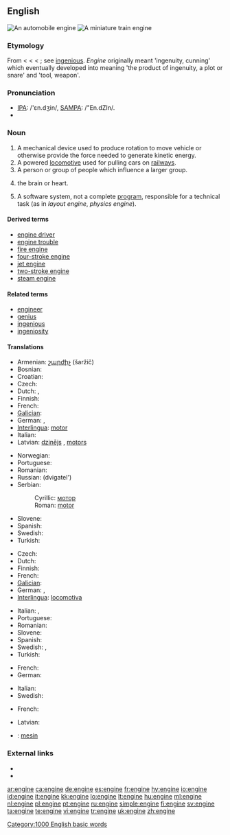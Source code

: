 ==English==
{{wikipedia}}
{{commonscat|Engines}}
[[Image:Mercedes V6 DTM Rennmotor 1996.jpg|thumb|An automobile engine]]
[[Image:Miniature Railway.JPG|thumb|A miniature train engine]]

===Etymology===
From {{etyl|enm|en}} {{term|engin}} < {{etyl|fro|en}} {{term|engin||lang=fro|skill", "cleverness", "war machine}} < {{etyl|la}} {{term|ingenium||innate or natural quality, nature, genius, a genious, an invention, in LL. a war-engine, battering-ram}} < {{term|ingignere||to instil by birth, implant, produce in}}; see [[ingenious]]. ''Engine'' originally meant 'ingenuity, cunning' which eventually developed into meaning 'the product of ingenuity, a plot or snare' and 'tool, weapon'.

===Pronunciation===
* [[w:IPA_chart_for_English|IPA]]: /'ɛn.dʒin/, [[w:SAMPA/English|SAMPA]]: /"En.dZIn/.
* {{audio|en-us-engine.ogg|Audio (US)}}

===Noun===
{{en-noun}}

# A mechanical device used to produce rotation to move vehicle or otherwise provide the force needed to generate kinetic energy.
# A powered [[locomotive]] used for pulling cars on [[railway]]s.
# A person or group of people which influence a larger group.
# {{informal}} the brain or heart.
# {{computing}} A software system, not a complete [[program]], responsible for a technical task (as in ''layout engine'', ''physics engine'').

====Derived terms====
* [[engine driver]]
* [[engine trouble]]
* [[fire engine]]
* [[four-stroke engine]]
* [[jet engine]]
* [[two-stroke engine]]
* [[steam engine]]

====Related terms====
* [[engineer]]
* [[genius]]
* [[ingenious]]
* [[ingeniosity]]

====Translations====
{{trans-top|mechanical device}}
* Armenian: [[շարժիչ]] (šaržič)
* Bosnian: {{t-|bs|motor|m}}
* Croatian: {{t-|hr|motor|m}}
* Czech: {{t+|cs|motor|m}}
* Dutch: {{t+|nl|motor|m}}, {{t+|nl|aandrijving|f}}
* Finnish: {{t+|fi|moottori}}
* French: {{t+|fr|moteur|m}}
* [[Galician]]: {{t-|gl|motor|xs=Galician}} {{m}}
* German: {{t+|de|Motor|m}}, {{t+|de|Triebwerk|n}}
* [[Interlingua]]: [[motor]]
* Italian: {{t+|it|motore|m}}
* Latvian: [[dzinējs]] {{m}}, [[motors]] {{m}}
{{trans-mid}}
* Norwegian: {{t-|no|motor|m}}
* Portuguese: {{t+|pt|motor|m}}
* Romanian: {{t+|ro|motor|n}}
* Russian: {{t+|ru|двигатель|m|sc=Cyrl}} (dvigatel')
* Serbian:
*: Cyrillic: [[мотор#Serbian|мотор]] {{m}}
*: Roman: [[motor#Serbian|motor]] {{m}}
* Slovene: {{t+|sl|motor|m}}
* Spanish: {{t+|es|motor|f}}
* Swedish: {{t+|sv|motor|n}}
* Turkish: {{t+|tr|motor}}
{{trans-bottom}}

{{trans-top|locomotive}}
* Czech: {{t+|cs|lokomotiva|f}}
* Dutch: {{t+|nl|locomotief|m}}
* Finnish: {{t+|fi|veturi}}
* French: {{t+|fr|locomotive|f}}
* [[Galician]]: {{t+|gl|locomotora|xs=Galician}} {{f}}
* German: {{t+|de|Lokomotive|f}}, {{t+|de|Lok|f}}
* [[Interlingua]]: [[locomotiva]]
{{trans-mid}}
* Italian: {{t+|it|motrice|f}}, {{t-|it|locomotiva|f}}
* Portuguese: {{t+|pt|locomotiva|f}}
* Romanian: {{t+|ro|motor|n}}
* Slovene: {{t+|sl|lokomotiva|f}}
* Spanish: {{t-|es|locomotora|m}}
* Swedish: {{t+|sv|lok|c}}, {{t+|sv|lokomotiv|c}}
* Turkish: {{t+|tr|lokomotif}}
{{trans-bottom}}

{{trans-top|influential group}}
* French: {{t+|fr|moteur|m}}
* German: {{t+|de|Motor|m}}
{{trans-mid}}
* Italian: {{t+|it|motore|m}}
* Swedish: {{t+|sv|motor|n}}
{{trans-bottom}}

{{trans-top|brain or heart}}
* French: {{t+|fr|moteur|m}}
{{trans-mid}}
* Latvian: {{t-|lv|motors|m|xs=Latvian}}
{{trans-bottom}}

{{checktrans-top}}
* {{ttbc|Indonesian}}: [[mesin]]
{{checktrans-bottom}}

===External links===
* {{R:Webster 1913}}
* {{R:Century 1911}}

[[Category:1000 English basic words]]

[[ar:engine]]
[[ca:engine]]
[[de:engine]]
[[es:engine]]
[[fr:engine]]
[[hy:engine]]
[[io:engine]]
[[id:engine]]
[[it:engine]]
[[kk:engine]]
[[lo:engine]]
[[lt:engine]]
[[hu:engine]]
[[ml:engine]]
[[nl:engine]]
[[pl:engine]]
[[pt:engine]]
[[ru:engine]]
[[simple:engine]]
[[fi:engine]]
[[sv:engine]]
[[ta:engine]]
[[te:engine]]
[[vi:engine]]
[[tr:engine]]
[[uk:engine]]
[[zh:engine]]